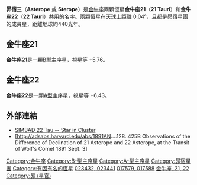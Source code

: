 '''昴宿三'''（'''Asterope''' 或 '''Sterope'''）是[[金牛座|金牛座]]兩顆恆星'''金牛座21'''（'''21 Tauri'''）和'''金牛座22'''（'''22 Tauri'''）共用的名字。兩顆恆星在天球上距離 0.04°，且都是[[昴宿星團|昴宿星團]]的成員星，距離地球約440光年。

{{clear}}
== 金牛座21 ==
{{Starbox short |
 name=21 Tauri |
 星官=昴宿 |
 epoch=[[J2000.0|J2000.0]] |
 constell=[[金牛座|金牛座]] |
 ra=03<sup>h</sup> 45<sup>m</sup> 54.4<sup>s</sup> |
 dec=+24° 33' 17" |
 spectral=B8V |
 appmag_v=+5.76 |
 dist_ly=440 |
 dist_pc=135 |
 names=Asterope, Sterope I,<br />[[Star_catalogue#BS,_BSC,_HR|HR]] 1151, [[Henry_Draper_Catalogue|HD]] 23432,<br />[[Star_catalogue#BD/CD/CPD|BD]]+24 553, [[Hipparcos_catalogue|HIP]] 17579,<br />[[Star_catalogue#SAO|SAO]] 76159, GC 4502
}}

'''金牛座21'''是一顆[[恒星光谱|B型]]主序星，視星等 +5.76。

{{clear}}

== 金牛座22 ==
{{Starbox short |
 name=22 Tauri |
 星官=昴宿 |
 epoch=[[J2000.0|J2000.0]] |
 constell=[[金牛座|金牛座]] |
 ra=03<sup>h</sup> 46<sup>m</sup> 02.9<sup>s</sup> |
 dec=+24° 31' 41" |
 spectral=A0Vn |
 appmag_v=+6.43 |
 dist_ly=440 |
 dist_pc=135 |
 names=Sterope II, [[Star_catalogue#BS,_BSC,_HR|HR]] 1152,<br />[[Henry_Draper_Catalogue|HD]] 23441, [[Star_catalogue#BD/CD/CPD|BD]]+24 556,<br />[[Hipparcos_catalogue|HIP]] 17588, [[Star_catalogue#SAO|SAO]] 76164,<br />GC 4506
}}

'''金牛座22'''是一顆[[恒星光谱|A型]]主序星，視星等 +6.43。

== 外部連結 ==
* [http://simbad.u-strasbg.fr/simbad/sim-id?protocol=html&Ident=HD+23441&bibdisplay=none SIMBAD 22 Tau -- Star in Cluster] {{Wayback|url=http://simbad.u-strasbg.fr/simbad/sim-id?protocol=html&Ident=HD+23441&bibdisplay=none |date=20191007085307 }}
* [http://adsabs.harvard.edu/abs/1891AN....128..425B Observations of the Difference of Declination of 21 Asterope and 22 Asterope, at the Transit of Wolf's Comet 1891 Sept. 3]

{{main-star-stub}}

{{Stars of Taurus}}
{{星官|昴宿|7|13}}

[[Category:金牛座|Category:金牛座]]
[[Category:B-型主序星|Category:B-型主序星]]
[[Category:A-型主序星|Category:A-型主序星]]
[[Category:昴宿星團|Category:昴宿星團]]
[[Category:有固有名的恆星|Category:有固有名的恆星]]
[[Category:HD和HDE天體|023432, 023441]]
[[Category:HIP天體|017579, 017588]]
[[Category:佛氏天體|金牛座, 21, 22]]
[[Category:昴_(星官)|Category:昴 (星官)]]